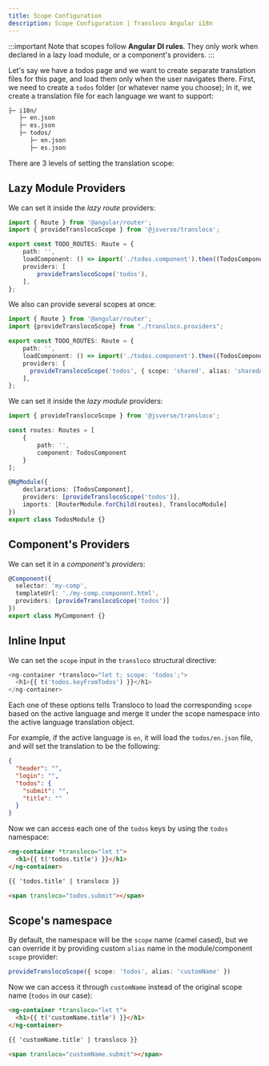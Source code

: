 ```yaml
---
title: Scope Configuration
description: Scope Configuration | Transloco Angular i18n
---
```


:::important
Note that scopes follow **Angular DI rules**. They only work when declared in a lazy load module, or a component's providers.
:::

Let's say we have a todos page and we want to create separate translation files for this page, and load them only when the user navigates there.
First, we need to create a `todos` folder (or whatever name you choose); In it, we create a translation file for each language we want to support:

```bash
├─ i18n/
   ├─ en.json
   ├─ es.json
   ├─ todos/
      ├─ en.json
      ├─ es.json
```

There are 3 levels of setting the translation scope:

## Lazy Module Providers

<Tabs>

<TabItem value="Standalone">

We can set it inside the _lazy route_ providers:

```ts title="todos.routes.ts"
import { Route } from '@angular/router';
import { provideTranslocoScope } from '@jsverse/transloco';

export const TODO_ROUTES: Route = {
    path: '',
    loadComponent: () => import('./todos.component').then((TodosComponent) => TodosComponent),
    providers: [
        provideTranslocoScope('todos'),
    ],
};

```

We also can provide several scopes at once: 

```ts title="core.module.ts"
import { Route } from '@angular/router';
import {provideTranslocoScope} from "./transloco.providers";

export const TODO_ROUTES: Route = {
    path: '',
    loadComponent: () => import('./todos.component').then((TodosComponent) => TodosComponent),
    providers: [
      provideTranslocoScope('todos', { scope: 'shared', alias: 'sharedAlias' }),
    ],
};
```

</TabItem>

<TabItem value="NgModule">

We can set it inside the _lazy module_ providers:

```ts title="todos.module.ts"
import { provideTranslocoScope } from '@jsverse/transloco';

const routes: Routes = [
    {
        path: '',
        component: TodosComponent
    }
];

@NgModule({
    declarations: [TodosComponent],
    providers: [provideTranslocoScope('todos')],
    imports: [RouterModule.forChild(routes), TranslocoModule]
})
export class TodosModule {}
```
</TabItem>

</Tabs>



## Component's Providers

We can set it in a _component's providers_:

```ts title="todos.component.ts"
@Component({
  selector: 'my-comp',
  templateUrl: './my-comp.component.html',
  providers: [provideTranslocoScope('todos')]
})
export class MyComponent {}
```

## Inline Input

We can set the `scope` input in the `transloco` structural directive:

```ts {1} title="todos.component.html"
<ng-container *transloco="let t; scope: 'todos';">
  <h1>{{ t('todos.keyFromTodos') }}</h1>
</ng-container>
```

Each one of these options tells Transloco to load the corresponding `scope` based on the active language and merge it under the scope namespace into the active language translation object.

For example, if the active language is `en`, it will load the `todos/en.json` file, and will set the translation to be the following:
```json
{
  "header": "",
  "login": "",
  "todos": {
    "submit": "",
    "title": ""
  }
}
```

Now we can access each one of the `todos` keys by using the `todos` namespace:

```html title="todos.component.html"
<ng-container *transloco="let t">
  <h1>{{ t('todos.title') }}</h1>
</ng-container>

{{ 'todos.title' | transloco }}

<span transloco="todos.submit"></span>
```

## Scope's namespace

By default, the namespace will be the `scope` name (camel cased), but we can override it by providing custom `alias` name in the module/component `scope` provider:

```ts
provideTranslocoScope({ scope: 'todos', alias: 'customName' })
```

Now we can access it through `customName` instead of the original scope name (`todos` in our case):
```html title="todos.component.html"
<ng-container *transloco="let t">
  <h1>{{ t('customName.title') }}</h1>
</ng-container>

{{ 'customName.title' | transloco }}

<span transloco="customName.submit"></span>
```
